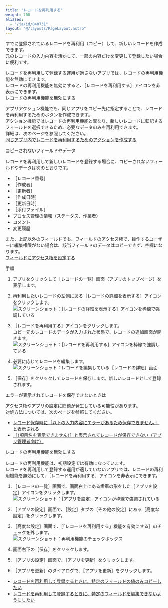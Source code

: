 ```yaml
---
title: "レコードを再利用する"
weight: 700
aliases:
  - "/ja/id/040731"
layout: "@/layouts/PageLayout.astro"
---
```




すでに登録されているレコードを再利用（コピー）して、新しいレコードを作成できます。  
元のレコードの入力内容を活かして、一部の内容だけを変更して登録したい場合に便利です。

レコードを再利用して登録する運用が適さないアプリでは、レコードの再利用機能を無効にできます。  
レコードの再利用機能を無効にすると、<Wovn>［レコードを再利用する］</Wovn>アイコンを非表示にできます。  
[レコードの再利用機能を無効にする](#using_app_record_duplicate_40)

<Hint>

アプリアクション機能でも、同じアプリをコピー先に指定することで、レコードを再利用するためのボタンを作成できます。  
アクション機能ではレコードの再利用機能と異なり、新しいレコードに転記するフィールドを選択できるため、必要なデータのみを再利用できます。  
詳細は、次のページを参照してください。  
[同じアプリ内でレコードを再利用するためのアクションを作成する](/k/ja/id/040485.html)

</Hint>

<Heading id="using_app_record_duplicate_10">コピーされないフィールドやデータ</Heading>

レコードを再利用して新しいレコードを登録する場合に、コピーされないフィールドやデータは次のとおりです。

* <Wovn>［レコード番号］</Wovn>
* <Wovn>［作成者］</Wovn>
* <Wovn>［更新者］</Wovn>
* <Wovn>［作成日時］</Wovn>
* <Wovn>［更新日時］</Wovn>
* <Wovn>［添付ファイル］</Wovn>
* プロセス管理の情報（ステータス、作業者）
* コメント
* 変更履歴

また、上記以外のフィールドでも、フィールドのアクセス権で、操作するユーザーに編集権限がない場合は、該当フィールドのデータはコピーできず、空欄になります。  
[フィールドにアクセス権を設定する](/k/ja/id/040593.html)

<Heading id="using_app_record_duplicate_20">手順</Heading>

1. アプリをクリックして<Wovn>［レコードの一覧］</Wovn>画面（アプリのトップページ）を表示します。

1. 再利用したいレコードの左側にある<Wovn>［レコードの詳細を表示する］</Wovn>アイコンをクリックします。  
   <Img src="/k/kintone/img-ja/record_duplicate_01.png" alt="スクリーンショット：［レコードの詳細を表示する］アイコンを枠線で強調している" />

1. <Wovn>［レコードを再利用する］</Wovn>アイコンをクリックします。<Wovn></Wovn>  
  コピー元のレコードのデータが入力された状態で、レコードの追加画面が開きます。
   <Img src="/k/kintone/img-ja/record_duplicate_02.png" alt="スクリーンショット：［レコードを再利用する］アイコンを枠線で強調している" />

1. 必要に応じてレコードを編集します。  
   <Img src="/k/kintone/img-ja/record_duplicate_03.png" alt="スクリーンショット：レコードを編集している［レコードの詳細］画面" />

1. <Wovn>［保存］</Wovn>をクリックしてレコードを保存します。新しいレコードとして登録されます。

<Heading id="using_app_record_duplicate_30">エラーが表示されてレコードを保存できないときは</Heading>

アクセス権やアプリの設定に問題が発生している可能性があります。  
対処方法については、次のページを参照してください。  

* [レコード保存時に［以下の入力内容にエラーがあるため保存できません。］と表示される](/k/ja/id/040257.html)  
* [［（項目名を表示できません）］と表示されてレコードが保存できない（アプリ管理者向け）](/k/ja/id/040238.html)

<Heading id="using_app_record_duplicate_40">レコードの再利用機能を無効にする</Heading>

レコードの再利用機能は、初期設定では有効になっています。  
レコードを再利用して登録する運用が適していないアプリでは、レコードの再利用機能を無効にして、<Wovn>［レコードを再利用する］</Wovn>アイコンを非表示にできます。

1. <Wovn>［レコードの一覧］</Wovn>画面で、画面右上にある歯車の形をした<Wovn>［アプリを設定］</Wovn>アイコンをクリックします。  
   <Img src="/k/kintone/img/settings_new_icon.png" alt="スクリーンショット：［アプリを設定］アイコンが枠線で強調されている" />

1. <Wovn>［アプリの設定］</Wovn>画面で、<Wovn>［設定］</Wovn>タブの<Wovn>［その他の設定］</Wovn>にある<Wovn>［高度な設定］</Wovn>をクリックします。

1. <Wovn>［高度な設定］</Wovn>画面で、<Wovn>［「レコードを再利用する」機能を有効にする］</Wovn>のチェックを外します。  
   <Img src="/k/kintone/img-ja/record_duplicate_04.png" alt="スクリーンショット：再利用機能のチェックボックス" />

1. 画面右下の<Wovn>［保存］</Wovn>をクリックします。

1. <Wovn>［アプリの設定］</Wovn>画面で、<Wovn>［アプリを更新］</Wovn>をクリックします。

1. <Wovn>［アプリを更新］</Wovn>のダイアログで、<Wovn>［アプリを更新］</Wovn>をクリックします。

<Reference>

* [レコードを再利用して登録するときに、特定のフィールドの値のみコピーしたい](/k/ja/id/040185.html)
* [レコードを再利用して登録するときに、特定のフィールドを編集できないようにしたい](/k/ja/id/040774.html)

</Reference>

